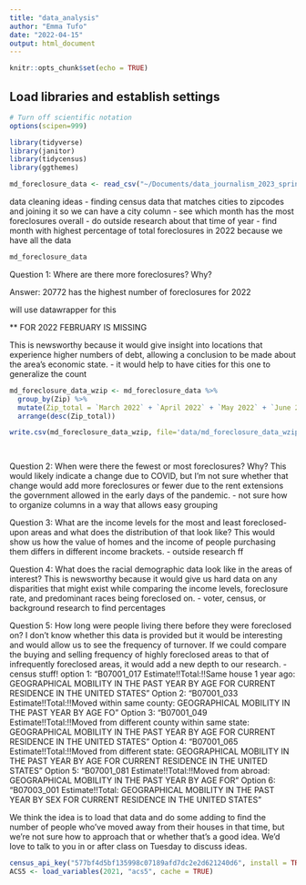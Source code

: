 ```yaml
---
title: "data_analysis"
author: "Emma Tufo"
date: "2022-04-15"
output: html_document
---
```


```r
knitr::opts_chunk$set(echo = TRUE)
```

## Load libraries and establish settings

```r
# Turn off scientific notation
options(scipen=999)

library(tidyverse)
library(janitor)
library(tidycensus)
library(ggthemes)
```

```r
md_foreclosure_data <- read_csv("~/Documents/data_journalism_2023_spring/major_assignments/data_analysis/data/Maryland_Notices_of_Intent_to_Foreclose_by_Zip_Code.csv")
```

data cleaning ideas
- finding census data that matches cities to zipcodes and joining it so we can have a city column
- see which month has the most foreclosures overall
- do outside research about that time of year
- find month with highest percentage of total foreclosures in 2022 because we have all the data

```r
md_foreclosure_data
```

Question 1: Where are there more foreclosures? Why? 

Answer: 20772 has the highest number of foreclosures for 2022

will use datawrapper for this

** FOR 2022 FEBRUARY IS MISSING

This is newsworthy because it would give insight into locations that experience higher numbers of debt, allowing a conclusion to be made about the area’s economic state.
- it would help to have cities for this one to generalize the count

```r
md_foreclosure_data_wzip <- md_foreclosure_data %>% 
  group_by(Zip) %>% 
  mutate(Zip_total = `March 2022` + `April 2022` + `May 2022` + `June 2022`+ `July 2022` + `August 2022` + `September 2022` + `October 2022` + `November 2022` + `December 2022` + `January 2022` + `February 2020`) %>%
  arrange(desc(Zip_total))

write.csv(md_foreclosure_data_wzip, file='data/md_foreclosure_data_wzip.csv')

  
```

Question 2: When were there the fewest or most foreclosures? Why?
This would likely indicate a change due to COVID, but I’m not sure whether that change would add more foreclosures or fewer due to the rent extensions the government allowed in the early days of the pandemic.
- not sure how to organize columns in a way that allows easy grouping

Question 3: What are the income levels for the most and least foreclosed-upon areas and what does the distribution of that look like?
This would show us how the value of homes and the income of people purchasing them differs in different income brackets.
- outside research
ff


Question 4: What does the racial demographic data look like in the areas of interest?
This is newsworthy because it would give us hard data on any disparities that might exist while comparing the income levels, foreclosure rate, and predominant races being foreclosed on.
- voter, census, or background research to find percentages

Question 5: How long were people living there before they were foreclosed on? 
I don’t know whether this data is provided but it would be interesting and would allow us to see the frequency of turnover. If we could compare the buying and selling frequency of highly foreclosed areas to that of infrequently foreclosed areas, it would add a new depth to our research. 
- census stuff!
  option 1: "B07001_017 Estimate!!Total:!!Same house 1 year ago: GEOGRAPHICAL MOBILITY IN THE PAST YEAR BY AGE FOR CURRENT RESIDENCE IN THE UNITED STATES"
  Option 2: "B07001_033 Estimate!!Total:!!Moved within same county: GEOGRAPHICAL MOBILITY IN THE PAST YEAR BY AGE FO"
  Option 3: "B07001_049 Estimate!!Total:!!Moved from different county within same state: GEOGRAPHICAL MOBILITY IN THE PAST YEAR BY AGE FOR CURRENT RESIDENCE IN THE UNITED STATES"
  Option 4: "B07001_065 Estimate!!Total:!!Moved from different state: GEOGRAPHICAL MOBILITY IN THE PAST YEAR BY AGE FOR CURRENT RESIDENCE IN THE UNITED STATES" 
  Option 5: "B07001_081 Estimate!!Total:!!Moved from abroad: GEOGRAPHICAL MOBILITY IN THE PAST YEAR BY AGE FOR"
  Option 6: "B07003_001 Estimate!!Total: GEOGRAPHICAL MOBILITY IN THE PAST YEAR BY SEX FOR CURRENT RESIDENCE IN THE UNITED STATES"

We think the idea is to load that data and do some adding to find the number of people who've moved away from their houses in that time, but we're not sure how to approach that or whether that's a good idea. We'd love to talk to you in or after class on Tuesday to discuss ideas.

```r
census_api_key("577bf4d5bf135998c07189afd7dc2e2d621240d6", install = TRUE)
ACS5 <- load_variables(2021, "acs5", cache = TRUE) 
```